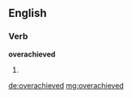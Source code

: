 ==English==

===Verb===
'''overachieved'''

# {{en-past of|overachieve}}

[[de:overachieved]]
[[mg:overachieved]]